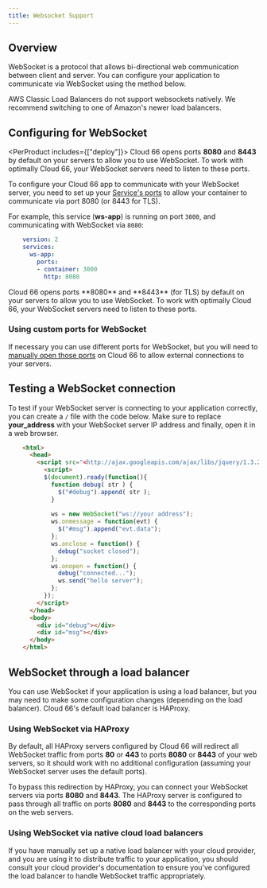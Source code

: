 ```yaml
---
title: Websocket Support
---
```


## Overview

WebSocket is a protocol that allows bi-directional web communication between client and server. You can configure your application to communicate via WebSocket using the method below.

<Callout type="warning" title="AWS Classic Load Balancers">
AWS Classic Load Balancers do not support websockets natively. We recommend switching to one of Amazon's newer load balancers.
</Callout>

## Configuring for WebSocket

<PerProduct includes={["deploy"]}>
Cloud 66 opens ports **8080** and **8443** by default on your servers to allow you to use WebSocket. To work with optimally Cloud 66, your WebSocket servers need to listen to these ports.

To configure your Cloud 66 app to communicate with your WebSocket server, you need to set up your [Service's ports](/docs/networking/service-networking#mapping-container-ports) to allow your container to communicate via port 8080 (or 8443 for TLS). 

For example, this service (**ws-app**) is running on port `3000`, and communicating with WebSocket via `8080`:

```yaml
    version: 2
    services:
      ws-app:
        ports:
        - container: 3000
          http: 8080
```    

</PerProduct>
<PerProduct includes={["rails"]}>
Cloud 66 opens ports **8080** and **8443** (for TLS) by default on your servers to allow you to use WebSocket. To work with optimally Cloud 66, your WebSocket servers need to listen to these ports.
</PerProduct>

### Using custom ports for WebSocket

If necessary you can use different ports for WebSocket, but you will need to [manually open those ports](/docs/networking/network-configuration#firewall)  on Cloud 66 to allow external connections to your servers. 

## Testing a WebSocket connection

To test if your WebSocket server is connecting to your application correctly, you can create a `/` file with the code below. Make sure to replace **your_address** with your WebSocket server IP address and finally, open it in a web browser.

```html
    <html>
      <head>
        <script src="<http://ajax.googleapis.com/ajax/libs/jquery/1.3.2/jquery.min.js>"></script>
          <script>
          $(document).ready(function(){
            function debug( str ) {
              $("#debug").append( str );
            }
    
            ws = new WebSocket("ws://your address");
            ws.onmessage = function(evt) {
              $("#msg").append("evt.data");
            };
            ws.onclose = function() {
              debug("socket closed");
            };
            ws.onopen = function() {
              debug("connected...");
              ws.send("hello server");
            };
          });
        </script>
      </head>
      <body>
        <div id="debug"></div>
        <div id="msg"></div>
      </body>
    </html>
```
## WebSocket through a load balancer

You can use WebSocket if your application is using a load balancer, but you may need to make some configuration changes (depending on the load balancer). Cloud 66's default load balancer is HAProxy. 

### Using WebSocket via HAProxy

By default, all HAProxy servers configured by Cloud 66 will redirect all WebSocket traffic from ports **80** or **443** to ports **8080** or **8443** of your web servers, so it should work with no additional configuration (assuming your WebSocket server uses the default ports).

To bypass this redirection by HAProxy, you can connect your WebSocket servers via ports **8080** and **8443**. The HAProxy server is configured to pass through all traffic on ports **8080** and **8443** to the corresponding ports on the web servers.

### Using WebSocket via native cloud load balancers

If you have manually set up a native load balancer with your cloud provider, and you are using it to distribute traffic to your application, you should consult your cloud provider's documentation to ensure you've configured the load balancer to handle WebSocket traffic appropriately.